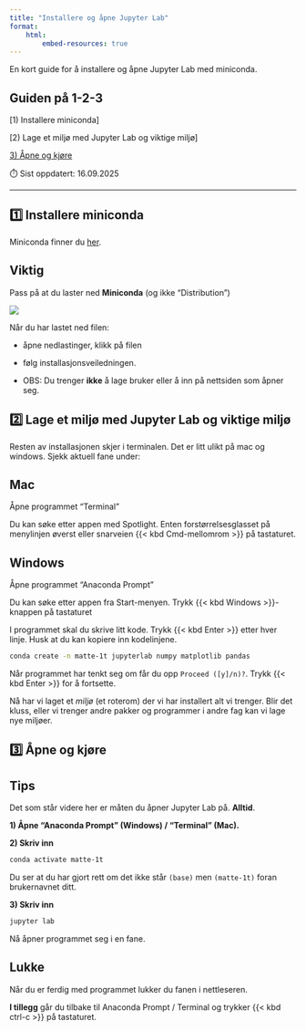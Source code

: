 ```yaml
---
title: "Installere og åpne Jupyter Lab"
format: 
    html:
        embed-resources: true
---
```


En kort guide for å installere og åpne Jupyter Lab med miniconda. 

::: {.callout-tip collapse="true"}
## Guiden på 1-2-3

[1) Installere miniconda]

[2) Lage et miljø med Jupyter Lab og viktige miljø]

[3) Åpne og kjøre](#åpne-og-kjøre)
:::

⏱️ Sist oppdatert: 16.09.2025

---

## 1️⃣ Installere miniconda

Miniconda finner du [her](https://www.anaconda.com/download/success).

::: callout-important
## Viktig

Pass på at du laster ned **Miniconda** (og ikke "Distribution")

![](img/laste-ned.png){fig-align="center"}
:::

Når du har lastet ned filen:

-   åpne nedlastinger, klikk på filen

-   følg installasjonsveiledningen.

-   OBS: Du trenger **ikke** å lage bruker eller å inn på nettsiden som åpner seg.

## 2️⃣ Lage et miljø med Jupyter Lab og viktige miljø

Resten av installasjonen skjer i terminalen. Det er litt ulikt på mac og windows. Sjekk aktuell fane under:

::: panel-tabset
## Mac

Åpne programmet "Terminal"

Du kan søke etter appen med Spotlight. Enten forstørrelsesglasset på menylinjen øverst eller snarveien {{< kbd Cmd-mellomrom >}} på tastaturet.

## Windows

Åpne programmet "Anaconda Prompt"

Du kan søke etter appen fra Start-menyen. Trykk {{< kbd Windows >}}-knappen på tastaturet
:::

I programmet skal du skrive litt kode. Trykk {{< kbd Enter >}} etter hver linje. Husk at du kan kopiere inn kodelinjene.

``` bash
conda create -n matte-1t jupyterlab numpy matplotlib pandas
```

Når programmet har tenkt seg om får du opp `Proceed ([y]/n)?`. Trykk {{< kbd Enter >}} for å fortsette.

Nå har vi laget et *miljø* (et roterom) der vi har installert alt vi trenger. Blir det kluss, eller vi trenger andre pakker og programmer i andre fag kan vi lage nye miljøer.

## 3️⃣ Åpne og kjøre {#åpne-og-kjøre}

::: callout-tip
## Tips

Det som står videre her er måten du åpner Jupyter Lab på. **Alltid**.
:::

**1) Åpne "Anaconda Prompt" (Windows) / "Terminal" (Mac).**

**2) Skriv inn**

``` bash
conda activate matte-1t
```

Du ser at du har gjort rett om det ikke står `(base)` men `(matte-1t)` foran brukernavnet ditt.

**3) Skriv inn**

``` bash
jupyter lab
```

Nå åpner programmet seg i en fane.

::: callout-tip
## Lukke

Når du er ferdig med programmet lukker du fanen i nettleseren.

**I tillegg** går du tilbake til Anaconda Prompt / Terminal og trykker {{< kbd ctrl-c >}} på tastaturet.
:::